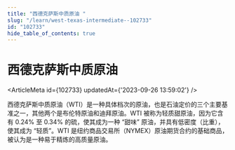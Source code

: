 ```yaml
---
title: "西德克萨斯中质原油 "
slug: "/learn/west-texas-intermediate--102733"
id: "102733"
hide_table_of_contents: true
---
```



# 西德克萨斯中质原油 

<ArticleMeta id={102733} updatedAt={'2023-09-26 13:59:02'} />
<div className='border-solid border-b border-t-0 my-4 border-[var(--ifm-color-gray-300)]' />

西德克萨斯中质原油（WTI）是一种具体档次的原油，也是石油定价的三个主要基准之一，其他两个是布伦特原油和迪拜原油。WTI 被称为轻质甜原油，因为它含有 0.24% 至 0.34% 的硫，使其成为一种 “甜味” 原油，并具有低密度（比重），使其成为 “轻质”。WTI 是纽约商品交易所（NYMEX）原油期货合约的基础商品，被认为是一种易于精炼的高质量原油。
